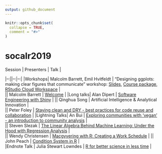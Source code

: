 ```yaml
---
output: github_document
---
```


<!-- README.md is generated from README.Rmd. Please edit that file -->

```r
knitr::opts_chunk$set(
  collapse = TRUE,
  comment = "#>"
)
```

# socalr2019

| Session |  Presenters |  Talk |
|--:||--:|--:|
|Workshops| Malcolm Barrett, Emil Hvitfeldt |  "Designing ggplots: making clear figures that communicate" workshop:  [Slides](https://designing-ggplots.netlify.com/), [Course package](https://github.com/malcolmbarrett/designing.ggplots), [RStudio Cloud Workspace](http://bit.ly/design_gg)  |   
|| Malcolm Barrett |  [Welcome](https://socal-allhands.netlify.com/) |
|Long talks| Alan Dipert |  [Software Engineering with Shiny](https://docs.google.com/presentation/d/1ZHjQVjHR4jE3bG8HU1iDAFDaATSp6q68Gt2lFom9iX4/edit?usp=sharing) |
|| Qinghua Song |  Artificial Intelligence & Analytical Innovation |  
|| Peter Foley |  [Staying clean and DRY - best practices for code reuse and collaboration](https://github.com/peterfoley/clean_and_dry) | 
|Lightning Talks| An Bui | [Exploring communities with 'vegan' - an introduction to community analysis](2019-11-socal_useR.pptx) |   
|| Steven Slezak | [The Linear Algebra Behind Machine Learning: Under the Hood with Regression Analysis](LARUG Lightning Talk.pdf)  |   
|| Wendy Christensen | [ Macgyvering with R: Creating a Work Schedule](Macgyvering with R_ Creating a Work Schedule.pdf) | 
|| John Peach | [Condition System in R](2017-01-26 - SoCal R All hands - Condition System in R) |   
|Endnote Talk | Julia Stewart Lowndes | [R for better science in less time](https://openscapes.github.io/slides/betterscience/socalR) | 


<!-- badges: start -->
<!-- badges: end -->

